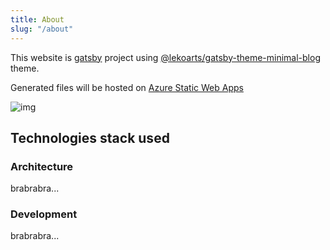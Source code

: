 ```yaml
---
title: About
slug: "/about"
---
```


This website is [gatsby](https://www.gatsbyjs.com/) project using [@lekoarts/gatsby-theme-minimal-blog](https://github.com/LekoArts/gatsby-themes/tree/master/themes/gatsby-theme-minimal-blog) theme.

Generated files will be hosted on [Azure Static Web Apps](https://azure.microsoft.com/en-us/services/app-service/static/)

![img](./diagram.png)

## Technologies stack used

### Architecture

brabrabra...

### Development

brabrabra...
